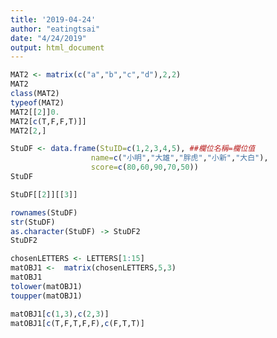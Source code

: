 ```yaml
---
title: '2019-04-24'
author: "eatingtsai"
date: "4/24/2019"
output: html_document
---
```


```r
MAT2 <- matrix(c("a","b","c","d"),2,2)
MAT2
class(MAT2)
typeof(MAT2)
MAT2[[2]]0.
MAT2[c(T,F,F,T)]]
MAT2[2,]
```

```r
StuDF <- data.frame(StuID=c(1,2,3,4,5), ##欄位名稱=欄位值
                  name=c("小明","大雄","胖虎","小新","大白"),
                  score=c(80,60,90,70,50))
StuDF

StuDF[[2]][[3]]
```

```r
rownames(StuDF)
str(StuDF) 
as.character(StuDF) -> StuDF2
StuDF2
```

```r
chosenLETTERS <- LETTERS[1:15]
matOBJ1 <-  matrix(chosenLETTERS,5,3)
matOBJ1
tolower(matOBJ1)
toupper(matOBJ1)
```
```r
matOBJ1[c(1,3),c(2,3)]
matOBJ1[c(T,F,T,F,F),c(F,T,T)]
```



